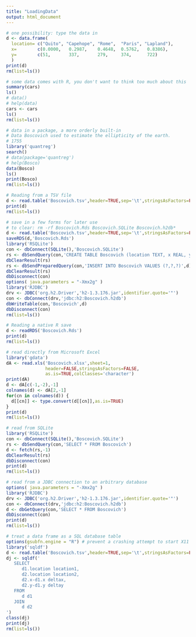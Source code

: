 ```yaml
---
title: "LoadingData"
output: html_document
---
```



```r
# one possibility: type the data in
d <- data.frame(
  location= c("Quito", "Capehope", "Rome",  "Paris", "Lapland"),
  x=        c(0.0000,   0.2987,    0.4648,  0.5762,   0.8386),
  y=        c(51,       337,       279,     374,      722)
  )
print(d)
rm(list=ls())
```

```r
# some data comes with R, you don't want to think too much about this
summary(cars)
ls()
# data()
# help(data)
cars <- cars
ls()
rm(list=ls())
```

```r
# data in a package, a more orderly built-in
# Data Boscovich used to estimate the ellipticity of the earth.
# 1755
library('quantreg')
search()
# data(package='quantreg')
# help(Bosco)
data(Bosco)
ls()
print(Bosco)
rm(list=ls())
```

```r
# Reading from a TSV file
d <- read.table('Boscovich.tsv',header=TRUE,sep='\t',stringsAsFactors=FALSE)
print(d)
rm(list=ls())
```

```r
# save in a few forms for later use
# to clear: rm -rf Boscovich.Rds Boscovich.SQLite Boscovich.h2db*
d <- read.table('Boscovich.tsv',header=TRUE,sep='\t',stringsAsFactors=FALSE)
saveRDS(d,'Boscovich.Rds')
library('RSQLite')
con <- dbConnect(SQLite(),'Boscovich.SQLite')
rs <- dbSendQuery(con,'CREATE TABLE Boscovich (location TEXT, x REAL, y REAL)')
dbClearResult(rs)
rs <- dbSendPreparedQuery(con,'INSERT INTO Boscovich VALUES (?,?,?)',d)
dbClearResult(rs)
dbDisconnect(con)
options( java.parameters = "-Xmx2g" )
library('RJDBC')
drv <- JDBC('org.h2.Driver','h2-1.3.176.jar',identifier.quote='"')
con <- dbConnect(drv,'jdbc:h2:Boscovich.h2db')
dbWriteTable(con,'Boscovich',d)
dbDisconnect(con)
rm(list=ls())
```


```r
# Reading a native R save
d <- readRDS('Boscovich.Rds')
print(d)
rm(list=ls())
```

```r
# read directly from Microsoft Excel
library('gdata')
dA <- read.xls('Boscovich.xlsx',sheet=1,
               header=FALSE,stringsAsFactors=FALSE,
               as.is=TRUE,colClasses='character')
print(dA)
d <- dA[c(-1,-2),-1]
colnames(d) <- dA[2,-1]
for(cn in colnames(d)) {
  d[[cn]] <- type.convert(d[[cn]],as.is=TRUE)
}
print(d)
rm(list=ls())
```

```r
# read from SQLite
library('RSQLite')
con <- dbConnect(SQLite(),'Boscovich.SQLite')
rs <- dbSendQuery(con,'SELECT * FROM Boscovich')
d <- fetch(rs,-1)
dbClearResult(rs)
dbDisconnect(con)
print(d)
rm(list=ls())
```

```r
# read from a JDBC connection to an arbitrary database
options( java.parameters = "-Xmx2g" )
library('RJDBC')
drv <- JDBC('org.h2.Driver','h2-1.3.176.jar',identifier.quote='"')
con <- dbConnect(drv,'jdbc:h2:Boscovich.h2db')
d <- dbGetQuery(con,'SELECT * FROM Boscovich')
dbDisconnect(con)
print(d)
rm(list=ls())
```

```r
# treat a data frame as a SQL database table
options(gsubfn.engine = "R") # prevent a crashing attempt to start X11 on OSX
library('sqldf')
d <- read.table('Boscovich.tsv',header=TRUE,sep='\t',stringsAsFactors=FALSE)
dj <- sqldf('
   SELECT
      d1.location location1,
      d2.location location2,
      d2.x-d1.x deltax,
      d2.y-d1.y deltay
   FROM
      d d1
   JOIN
      d d2
')
class(dj)
print(dj)
rm(list=ls())
```



